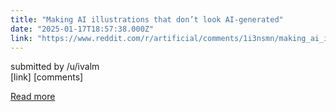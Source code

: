 ```yaml
---
title: "Making AI illustrations that don’t look AI-generated"
date: "2025-01-17T18:57:38.000Z"
link: "https://www.reddit.com/r/artificial/comments/1i3nsmn/making_ai_illustrations_that_dont_look_aigenerated/"
---
```


submitted by    /u/ivalm  
 [link]   [comments]

[Read more](https://www.reddit.com/r/artificial/comments/1i3nsmn/making_ai_illustrations_that_dont_look_aigenerated/)
